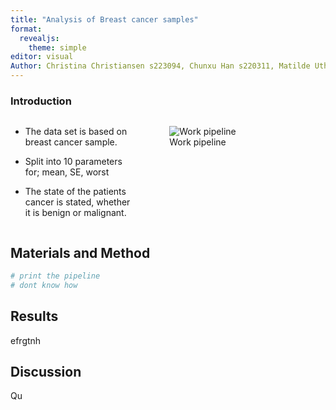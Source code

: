 ```yaml
---
title: "Analysis of Breast cancer samples"
format: 
  revealjs:
    theme: simple
editor: visual
Author: Christina Christiansen s223094, Chunxu Han s220311, Matilde Uth s195796, Michelle Sollok s194681, Pelagia Derizioti s222822
---
```


### Introduction {.smaller}

::: columns
::: {.column width="40%"}
::: incremental
-   The data set is based on breast cancer sample.

-   Split into 10 parameters for; mean, SE, worst

-   The state of the patients cancer is stated, whether it is benign or malignant.
:::
:::

::: {.column width="60%"}
![Work pipeline](R_pipeline.png)

:::
:::



## Materials and Method

```r
# print the pipeline
# dont know how
```

## Results

efrgtnh

## Discussion

Qu

## 
